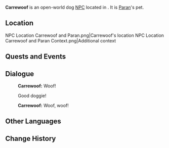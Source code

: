 {{Meta
<!-- Remove this template after adding the missing info -->
|missing_NPC_profile  = yes
}}
{{Character Infobox
|type             = Open-World NPC
|image            = NPC Carrewoof.png
|realname         = <!-- Optional, if different from in-game name -->
|deceased         = <!-- Past (for deceased prior to events of the game) or free response -->
|region           = Natlan
|location         = Natlan
|affiliation      = 
|title            = 
|group            = Dog NPCs
|ancestry         = <!-- Clan/family -->
|father           = 
|mother           = 
|spouse           = 
|sibling          = 
|child            = 
|relative         = 

|voiceEN          = 
|voiceCN          = 
|voiceJP          = 
|voiceKR          = 
|dialoguereward   = 
}}
'''Carrewoof''' is an open-world dog [[NPC]] located in {{Location|Scorchwind Trial Grounds}}. It is [[Paran]]'s pet.
<!-- Following a certain dialogue branch for the first time gives the player AMOUNT_AS_WORD [[Item]]. -->

==Location==
<gallery>
NPC Location Carrewoof and Paran.png|Carrewoof's location
NPC Location Carrewoof and Paran Context.png|Additional context
</gallery>
<!--
==Profile==
Detailed story/lore information goes here.
''(To be added.)''

===Appearance===
Keep appearance section short and concise. Limit to 2 paragraphs with 3-4 sentences each.
''(To be added.)''
-->
==Quests and Events==
{{Quests and Events}}
<!--
==Idle Quotes==
{{Dialogue Start}}
:{{DIcon|Idle}} {{Tx}}
::{{A|VO {{subst:#titleparts:{{subst:PAGENAME}}}} 01.ogg}} "{{Tx}}"
{{Dialogue End}}
-->
==Dialogue==
{{Dialogue Start}}
:'''Carrewoof:''' Woof!
:{{DIcon}} Good doggie!
:'''Carrewoof:''' Woof, woof!
{{Dialogue End}}
<!--
==Event Dialogue==
===Event Name===
{{Dialogue Start}}
:'''Carrewoof:'''
{{Dialogue End}}
-->
==Other Languages==
{{Other Languages|default_hidden=1
|en      = Carrewoof
|zhs     = 加勒弗大汪
|zhs_rm  = Jiālèfúdàwāng
|zht     = 加勒弗大汪
|zht_rm  = Jiālèfúdàwāng
|ja      = ガレフ
|ja_rm   = Garefu
|ko      = 카레푸르멍
|es      = Can Carre
|fr      = Carrewouaf
|ru      = Каревуф
|th      = Carrewoof
|vi      = Carrewoof
|de      = Carrewuff
|id      = Carrewoof
|pt      = Garef Uivo
|tr      = Bulut
|it      = Carrebau
}}

==Change History==
{{Change History|5.2}}
<!--
==References==
{{Reflist}}
-->